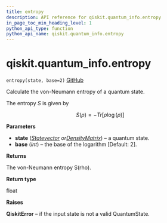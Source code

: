 ```yaml
---
title: entropy
description: API reference for qiskit.quantum_info.entropy
in_page_toc_min_heading_level: 1
python_api_type: function
python_api_name: qiskit.quantum_info.entropy
---
```


# qiskit.quantum\_info.entropy

<span id="qiskit.quantum_info.entropy" />

`entropy(state, base=2)` [GitHub](https://github.com/qiskit/qiskit/tree/stable/0.18/qiskit/quantum_info/states/measures.py "view source code")

Calculate the von-Neumann entropy of a quantum state.

The entropy $S$ is given by

$$
S(\rho) = - Tr[\rho \log(\rho)]
$$

**Parameters**

*   **state** ([*Statevector*](qiskit.quantum_info.Statevector "qiskit.quantum_info.Statevector")  *or*[*DensityMatrix*](qiskit.quantum_info.DensityMatrix "qiskit.quantum_info.DensityMatrix")) – a quantum state.
*   **base** (*int*) – the base of the logarithm \[Default: 2].

**Returns**

The von-Neumann entropy S(rho).

**Return type**

float

**Raises**

**QiskitError** – if the input state is not a valid QuantumState.


